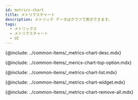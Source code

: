 ```yaml
---
id: metrics-chart
title: メトリクスチャート
description: メトリック データはグラフで表示できます。
tags:
  - メトリックス
  - メトリクスチャート
  - UI
---
```



<Note product='PostgreSQL' link='../postgresql-v1/metrics-chart' />

<!-- 概要-->

{@include: ../common-items/_metrics-chart-desc.mdx}

<ProdImg img='metrics-chart-all.png' desc='' />

<!-- 상단 옵션-->

{@include: ../common-items/_merics-chart-top-option.mdx}

<!-- 지표 목록-->

{@include: ../common-items/_metrics-chart-list.mdx} 

<!-- チャートウィジェット-->

{@include: ../common-items/_metrics-chart-widget.mdx}  

<!-- 위젯 전체 삭제-->

{@include: ../common-items/_metrics-chart-remove-all.mdx}
